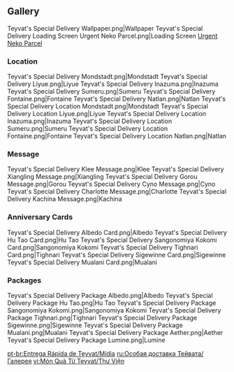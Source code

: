 {{Event Tabs}}
==Gallery==
<gallery>
Teyvat's Special Delivery Wallpaper.png|Wallpaper
Teyvat's Special Delivery Loading Screen Urgent Neko Parcel.png|Loading Screen [[Urgent Neko Parcel]]
</gallery>

===Location===
<gallery>
Teyvat's Special Delivery Mondstadt.png|Mondstadt
Teyvat's Special Delivery Liyue.png|Liyue
Teyvat's Special Delivery Inazuma.png|Inazuma
Teyvat's Special Delivery Sumeru.png|Sumeru
Teyvat's Special Delivery Fontaine.png|Fontaine
Teyvat's Special Delivery Natlan.png|Natlan
Teyvat's Special Delivery Location Mondstadt.png|Mondstadt
Teyvat's Special Delivery Location Liyue.png|Liyue
Teyvat's Special Delivery Location Inazuma.png|Inazuma
Teyvat's Special Delivery Location Sumeru.png|Sumeru
Teyvat's Special Delivery Location Fontaine.png|Fontaine
Teyvat's Special Delivery Location Natlan.png|Natlan
</gallery>

===Message===
<gallery>
Teyvat's Special Delivery Klee Message.png|Klee
Teyvat's Special Delivery Xiangling Message.png|Xiangling
Teyvat's Special Delivery Gorou Message.png|Gorou
Teyvat's Special Delivery Cyno Message.png|Cyno
Teyvat's Special Delivery Charlotte Message.png|Charlotte
Teyvat's Special Delivery Kachina Message.png|Kachina
</gallery>

===Anniversary Cards===
<gallery>
Teyvat's Special Delivery Albedo Card.png|Albedo
Teyvat's Special Delivery Hu Tao Card.png|Hu Tao
Teyvat's Special Delivery Sangonomiya Kokomi Card.png|Sangonomiya Kokomi
Teyvat's Special Delivery Tighnari Card.png|Tighnari
Teyvat's Special Delivery Sigewinne Card.png|Sigewinne
Teyvat's Special Delivery Mualani Card.png|Mualani
</gallery>

===Packages===
<gallery>
Teyvat's Special Delivery Package Albedo.png|Albedo
Teyvat's Special Delivery Package Hu Tao.png|Hu Tao
Teyvat's Special Delivery Package Sangonomiya Kokomi.png|Sangonomiya Kokomi
Teyvat's Special Delivery Package Tighnari.png|Tighnari
Teyvat's Special Delivery Package Sigewinne.png|Sigewinne
Teyvat's Special Delivery Package Mualani.png|Mualani
Teyvat's Special Delivery Package Aether.png|Aether
Teyvat's Special Delivery Package Lumine.png|Lumine
</gallery>

[[pt-br:Entrega Rápida de Teyvat/Mídia]]
[[ru:Особая доставка Тейвата/Галерея]]
[[vi:Món Quà Từ Teyvat/Thư Viện]]